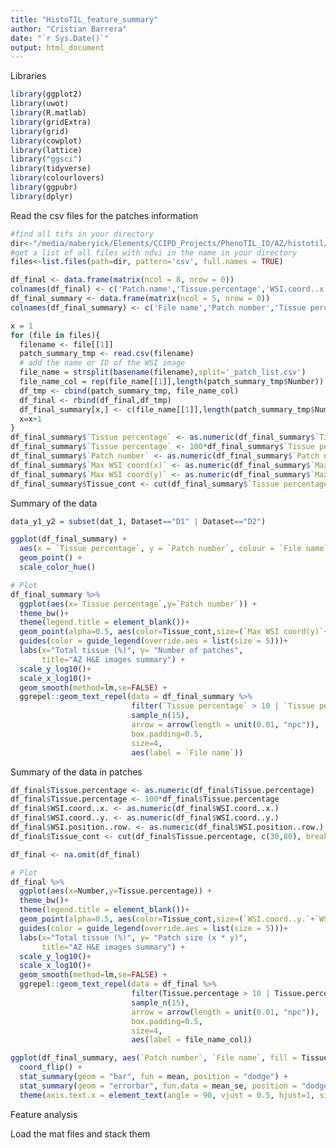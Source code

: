 ```yaml
---
title: "HistoTIL_feature_summary"
author: "Cristian Barrera"
date: "`r Sys.Date()`"
output: html_document
---
```


Libraries
```r
library(ggplot2)
library(uwot)
library(R.matlab)
library(gridExtra)
library(grid)
library(cowplot)
library(lattice)
library("ggsci")
library(tidyverse)
library(colourlovers)
library(ggpubr)
library(dplyr)
```

Read the csv files for the patches information
```r

#find all tifs in your directory
dir<-"/media/maberyick/Elements/CCIPD_Projects/PhenoTIL_IO/AZ/histotil/patch_summary/"
#get a list of all files with ndvi in the name in your directory
files<-list.files(path=dir, pattern='csv', full.names = TRUE)

df_final <- data.frame(matrix(ncol = 8, nrow = 0))
colnames(df_final) <- c('Patch.name','Tissue.percentage','WSI.coord..x.','WSI.coord..y.','WSI.position..row.','WSI.position..column.','file_name_col')
df_final_summary <- data.frame(matrix(ncol = 5, nrow = 0))
colnames(df_final_summary) <- c('File name','Patch number','Tissue percentage','Max WSI coord(x)','Max WSI coord(y)')

x = 1
for (file in files){
  filename <- file[[1]]
  patch_summary_tmp <- read.csv(filename)
  # add the name or ID of the WSI image
  file_name = strsplit(basename(filename),split='_patch_list.csv')
  file_name_col = rep(file_name[[1]],length(patch_summary_tmp$Number))
  df_tmp <- cbind(patch_summary_tmp, file_name_col)
  df_final <- rbind(df_final,df_tmp)
  df_final_summary[x,] <- c(file_name[[1]],length(patch_summary_tmp$Number),median(patch_summary_tmp$Tissue.percentage),max(patch_summary_tmp$WSI.coord..x.),max(patch_summary_tmp$WSI.coord..y.))
  x=x+1
}
df_final_summary$`Tissue percentage` <- as.numeric(df_final_summary$`Tissue percentage`)
df_final_summary$`Tissue percentage` <- 100*df_final_summary$`Tissue percentage`
df_final_summary$`Patch number` <- as.numeric(df_final_summary$`Patch number`)
df_final_summary$`Max WSI coord(x)` <- as.numeric(df_final_summary$`Max WSI coord(x)`)
df_final_summary$`Max WSI coord(y)` <- as.numeric(df_final_summary$`Max WSI coord(y)`)
df_final_summary$Tissue_cont <- cut(df_final_summary$`Tissue percentage`, c(30,80), breaks = 3, labels = c("Low tissue","Medium Tissue", "High Tissue"))

```

Summary of the data
```r
data_y1_y2 = subset(dat_1, Dataset=="D1" | Dataset=="D2")

ggplot(df_final_summary) +
  aes(x = `Tissue percentage`, y = `Patch number`, colour = `File name`) +
  geom_point() +
  scale_color_hue()

# Plot
df_final_summary %>% 
  ggplot(aes(x=`Tissue percentage`,y=`Patch number`)) +
  theme_bw()+
  theme(legend.title = element_blank())+
  geom_point(alpha=0.5, aes(color=Tissue_cont,size=(`Max WSI coord(y)`+`Max WSI coord(x)`)/100)) + 
  guides(color = guide_legend(override.aes = list(size = 5)))+
  labs(x="Total tissue (%)", y= "Number of patches",
       title="AZ H&E images summary") +
  scale_y_log10()+
  scale_x_log10()+
  geom_smooth(method=lm,se=FALSE) +
  ggrepel::geom_text_repel(data = df_final_summary %>%
                           filter(`Tissue percentage` > 10 | `Tissue percentage` < 5) %>%
                           sample_n(15),
                           arrow = arrow(length = unit(0.01, "npc")),
                           box.padding=0.5,
                           size=4,
                           aes(label = `File name`))

```

Summary of the data in patches
```r

df_final$Tissue.percentage <- as.numeric(df_final$Tissue.percentage)
df_final$Tissue.percentage <- 100*df_final$Tissue.percentage
df_final$WSI.coord..x. <- as.numeric(df_final$WSI.coord..x.)
df_final$WSI.coord..y. <- as.numeric(df_final$WSI.coord..y.)
df_final$WSI.position..row. <- as.numeric(df_final$WSI.position..row.)
df_final$Tissue_cont <- cut(df_final$Tissue.percentage, c(30,80), breaks = 3, labels = c("Low tissue","Medium Tissue", "High Tissue"))

df_final <- na.omit(df_final)

# Plot
df_final %>% 
  ggplot(aes(x=Number,y=Tissue.percentage)) +
  theme_bw()+
  theme(legend.title = element_blank())+
  geom_point(alpha=0.5, aes(color=Tissue_cont,size=(`WSI.coord..y.`+`WSI.coord..x.`)/100)) + 
  guides(color = guide_legend(override.aes = list(size = 5)))+
  labs(x="Total tissue (%)", y= "Patch size (x * y)",
       title="AZ H&E images summary") +
  scale_y_log10()+
  scale_x_log10()+
  geom_smooth(method=lm,se=FALSE) +
  ggrepel::geom_text_repel(data = df_final %>%
                           filter(Tissue.percentage > 10 | Tissue.percentage < 5) %>%
                           sample_n(15),
                           arrow = arrow(length = unit(0.01, "npc")),
                           box.padding=0.5,
                           size=4,
                           aes(label = file_name_col))

ggplot(df_final_summary, aes(`Patch number`, `File name`, fill = Tissue_cont)) +      # ggplot2 barplot with error bars
  coord_flip() +
  stat_summary(geom = "bar", fun = mean, position = "dodge") +
  stat_summary(geom = "errorbar", fun.data = mean_se, position = "dodge") +
  theme(axis.text.x = element_text(angle = 90, vjust = 0.5, hjust=1, size=7))
```


Feature analysis

Load the mat files and stack them
```r






```

